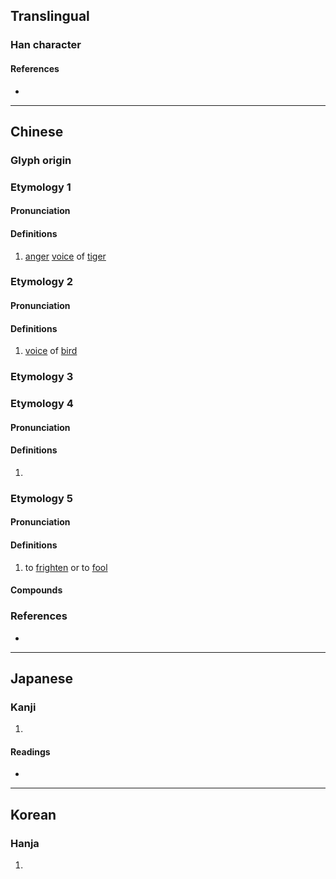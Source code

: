 {{character info/new}}
==Translingual==

===Han character===
{{Han char|rn=30|rad=口|as=08|sn=11|four=61014|canj=RYPN,RYPU|ids=⿰口虎}}

====References====
* {{Han ref|kx=0193.120|dkj=03756|dj=0413.230|hdz=10640.010|uh=552C|ud=21804|bh=B0E4|bd=45284}}

----

==Chinese==
{{zh-forms}}

===Glyph origin===
{{Han etym}}
{{Han compound|口|虎|c1=s|c2=p|ls=psc}}

===Etymology 1===

====Pronunciation====
{{zh-pron
|m=xiāo
|c=
|mc=1
|oc=1
|cat=n
}}

====Definitions====
{{zh-hanzi}}

# [[anger]] [[voice]] of [[tiger]]

===Etymology 2===

====Pronunciation====
{{zh-pron
|m=guó
|c=
|mc=2
|oc=2
|cat=n
}}

====Definitions====
{{zh-hanzi}}

# [[voice]] of [[bird]]

===Etymology 3===
{{zh-see|號|v|to roar}}

===Etymology 4===

====Pronunciation====
{{zh-pron
|m=xià
|c=haak3
|cat=v
}}

====Definitions====
{{zh-hanzi}}

# {{zh-alt-form|嚇|to [[frighten]]|tr=-}}

===Etymology 5===

====Pronunciation====
{{zh-pron
|m=hǔ
|c=fu2
|mn=hó
|cat=v
}}

====Definitions====
{{zh-hanzi}}

# to [[frighten]] or to [[fool]]

====Compounds====
{{zh-der|嚇唬|唬鬼瞞神|嚇眉唬眼|唬人|詐唬}}

===References===
* {{R:yue:mfccd}}

----

==Japanese==

===Kanji===
{{ja-kanji|grade=|rs=口08}}

# {{rfdef|ja|sort=口08}}

====Readings====
* {{ja-readings|on=[[か]] (ka), [[け]] (ke), [[こう]] (kō), [[ごう]] (gō), [[きょう]] (kyō), [[かく]] (kaku), [[きゃく]] (kyaku)|kun=}}

----

==Korean==

===Hanja===
{{ko-hanja|hangeul=호|rv=ho|mr=ho}}

# {{rfdef|ko|sort=口08}}